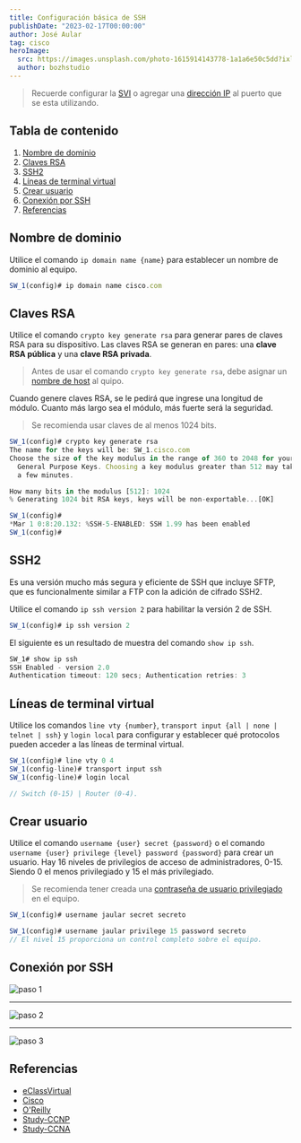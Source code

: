 ```yaml
---
title: Configuración básica de SSH
publishDate: "2023-02-17T00:00:00"
author: José Aular
tag: cisco
heroImage:
  src: https://images.unsplash.com/photo-1615914143778-1a1a6e50c5dd?ixlib=rb-4.0.3&ixid=MnwxMjA3fDB8MHxwaG90by1wYWdlfHx8fGVufDB8fHx8&auto=format&fit=crop&w=868&q=80
  author: bozhstudio
---
```



> Recuerde configurar la [SVI](/blog/configuracion-interfaz-virtual-switch#svi) o agregar una [dirección IP](/blog/configuracion-interfaz-virtual-switch#direcci%C3%B3n-ip) al puerto que se esta utilizando.

## Tabla de contenido

1.  [Nombre de dominio](/blog/configuracion-basica-ssh#nombre-de-dominio)
2.  [Claves RSA](/blog/configuracion-basica-ssh#claves-rsa)
3.  [SSH2](/blog/configuracion-basica-ssh#ssh2)
4.  [Líneas de terminal virtual](/blog/configuracion-basica-ssh#líneas-de-terminal-virtual)
5.  [Crear usuario](/blog/configuracion-basica-ssh#crear-usuario)
6.  [Conexión por SSH](/blog/configuracion-basica-ssh#conexión-por-ssh)
7.  [Referencias](/blog/configuracion-basica-ssh#referencias)

## Nombre de dominio

Utilice el comando `ip domain name {name}` para establecer un nombre de dominio al equipo.

```js title="Switch #1"
SW_1(config)# ip domain name cisco.com
```

## Claves RSA

Utilice el comando `crypto key generate rsa` para generar pares de claves RSA para su dispositivo.
Las claves RSA se generan en pares: una **clave RSA pública** y una **clave RSA privada**.

> Antes de usar el comando `crypto key generate rsa`, debe asignar un [nombre de host](/blog/configuracion-basica-dispositivos#nombre-de-host) al quipo.

Cuando genere claves RSA, se le pedirá que ingrese una longitud de módulo. Cuanto más largo sea el módulo, más fuerte será la seguridad.

> Se recomienda usar claves de al menos 1024 bits.

```js title="Switch #1"
SW_1(config)# crypto key generate rsa
The name for the keys will be: SW_1.cisco.com
Choose the size of the key modulus in the range of 360 to 2048 for your
  General Purpose Keys. Choosing a key modulus greater than 512 may take
  a few minutes.

How many bits in the modulus [512]: 1024
% Generating 1024 bit RSA keys, keys will be non-exportable...[OK]

SW_1(config)#
*Mar 1 0:8:20.132: %SSH-5-ENABLED: SSH 1.99 has been enabled
SW_1(config)#
```

## SSH2

Es una versión mucho más segura y eficiente de SSH que incluye SFTP, que es funcionalmente similar a FTP con la adición de cifrado SSH2.

Utilice el comando `ip ssh version 2` para habilitar la versión 2 de SSH.

```js title="Switch #1"
SW_1(config)# ip ssh version 2
```

El siguiente es un resultado de muestra del comando `show ip ssh`.

```js title="Switch #1"
SW_1# show ip ssh
SSH Enabled - version 2.0
Authentication timeout: 120 secs; Authentication retries: 3
```

## Líneas de terminal virtual

Utilice los comandos `line vty {number}`, `transport input {all | none | telnet | ssh}` y `login local` para configurar y establecer qué protocolos pueden acceder a las líneas de terminal virtual.

```js title="Switch #1"
SW_1(config)# line vty 0 4
SW_1(config-line)# transport input ssh
SW_1(config-line)# login local

// Switch (0-15) | Router (0-4).
```

## Crear usuario

Utilice el comando `username {user} secret {password}` o el comando `username {user} privilege {level} password {password}` para crear un usuario.
Hay 16 niveles de privilegios de acceso de administradores, 0-15. Siendo 0 el menos privilegiado y 15 el más privilegiado.

> Se recomienda tener creada una [contraseña de usuario privilegiado](/blog/configuracion-basica-dispositivos#contraseña-de-usuario-privilegiado) en el equipo.

```js title="Switch #1"
SW_1(config)# username jaular secret secreto

SW_1(config)# username jaular privilege 15 password secreto
// El nivel 15 proporciona un control completo sobre el equipo.
```

## Conexión por SSH

![paso 1](https://res.cloudinary.com/jaular/image/upload/v1677177717/blog/configuracion-basica-ssh/ssh-1_cvtbc4.png "Paso #1")

---

![paso 2](https://res.cloudinary.com/jaular/image/upload/v1677177978/blog/configuracion-basica-ssh/ssh-2_jvyr3o.png "Paso #2")

---

![paso 3](https://res.cloudinary.com/jaular/image/upload/v1677177978/blog/configuracion-basica-ssh/ssh-3_irki8f.png "Paso #3")

## Referencias

- [eClassVirtual](https://eclassvirtual.com/configuracion-ssh-switch-router-cisco/)
- [Cisco](https://content.cisco.com/chapter.sjs?uri=/searchable/chapter/content/en/us/td/docs/ios-xml/ios/security/a1/sec-a1-xe-3se-5700-cr-book/sec-a1-xe-3se-5700-cr-book_chapter_0110.html.xml)
- [O'Reilly](https://www.oreilly.com/library/view/cisco-ios-cookbook/0596527225/ch12s08.html)
- [Study-CCNP](https://study-ccnp.com/transport-input-ssh-telnet-all-none-keywords/#:~:text=We%20can%20use%20the%20Cisco,TCP%2FIP%20SSH%20protocol%20only)
- [Study-CCNA](https://study-ccna.com/cisco-privilege-levels/)
